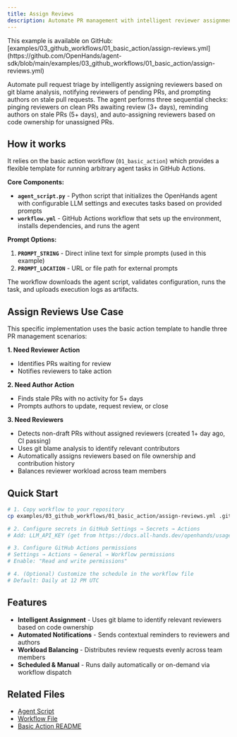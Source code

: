 ```yaml
---
title: Assign Reviews
description: Automate PR management with intelligent reviewer assignment and workflow notifications using OpenHands Agent
---
```


<Note>
This example is available on GitHub: [examples/03_github_workflows/01_basic_action/assign-reviews.yml](https://github.com/OpenHands/agent-sdk/blob/main/examples/03_github_workflows/01_basic_action/assign-reviews.yml)
</Note>

Automate pull request triage by intelligently assigning reviewers based on git blame analysis, notifying reviewers of pending PRs, and prompting authors on stale pull requests. The agent performs three sequential checks: pinging reviewers on clean PRs awaiting review (3+ days), reminding authors on stale PRs (5+ days), and auto-assigning reviewers based on code ownership for unassigned PRs.

## How it works

It relies on the basic action workflow (`01_basic_action`) which provides a flexible template for running arbitrary agent tasks in GitHub Actions.

**Core Components:**
- **`agent_script.py`** - Python script that initializes the OpenHands agent with configurable LLM settings and executes tasks based on provided prompts
- **`workflow.yml`** - GitHub Actions workflow that sets up the environment, installs dependencies, and runs the agent

**Prompt Options:**
1. **`PROMPT_STRING`** - Direct inline text for simple prompts (used in this example)
2. **`PROMPT_LOCATION`** - URL or file path for external prompts

The workflow downloads the agent script, validates configuration, runs the task, and uploads execution logs as artifacts.

## Assign Reviews Use Case

This specific implementation uses the basic action template to handle three PR management scenarios:

**1. Need Reviewer Action**
- Identifies PRs waiting for review
- Notifies reviewers to take action

**2. Need Author Action**
- Finds stale PRs with no activity for 5+ days
- Prompts authors to update, request review, or close

**3. Need Reviewers**
- Detects non-draft PRs without assigned reviewers (created 1+ day ago, CI passing)
- Uses git blame analysis to identify relevant contributors
- Automatically assigns reviewers based on file ownership and contribution history
- Balances reviewer workload across team members

## Quick Start

```bash
# 1. Copy workflow to your repository
cp examples/03_github_workflows/01_basic_action/assign-reviews.yml .github/workflows/assign-reviews.yml

# 2. Configure secrets in GitHub Settings → Secrets → Actions
# Add: LLM_API_KEY (get from https://docs.all-hands.dev/openhands/usage/llms/openhands-llms)

# 3. Configure GitHub Actions permissions
# Settings → Actions → General → Workflow permissions
# Enable: "Read and write permissions"

# 4. (Optional) Customize the schedule in the workflow file
# Default: Daily at 12 PM UTC
```

## Features

- **Intelligent Assignment** - Uses git blame to identify relevant reviewers based on code ownership
- **Automated Notifications** - Sends contextual reminders to reviewers and authors
- **Workload Balancing** - Distributes review requests evenly across team members
- **Scheduled & Manual** - Runs daily automatically or on-demand via workflow dispatch

## Related Files

- [Agent Script](https://github.com/OpenHands/agent-sdk/blob/main/examples/03_github_workflows/01_basic_action/agent_script.py)
- [Workflow File](https://github.com/OpenHands/agent-sdk/blob/main/examples/03_github_workflows/01_basic_action/assign-reviews.yml)
- [Basic Action README](https://github.com/OpenHands/agent-sdk/blob/main/examples/03_github_workflows/01_basic_action/README.md)

